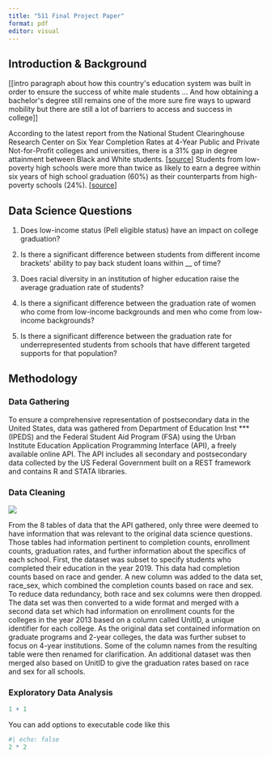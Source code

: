 ```yaml
---
title: "511 Final Project Paper"
format: pdf
editor: visual
---
```


## **Introduction & Background**

\[\[intro paragraph about how this country\'s education system was built in order to ensure the success of white male students ... And how obtaining a bachelor\'s degree still remains one of the more sure fire ways to upward mobility but there are still a lot of barriers to access and success in college\]\] 

According to the latest report from the National Student Clearinghouse Research Center on Six Year Completion Rates at 4-Year Public and Private Not-for-Profit colleges and universities, there is a 31% gap in degree attainment between Black and White students. \[[source](https://nscresearchcenter.org/wp-content/uploads/Completions_Report_2022.pdf)\] Students from low-poverty high schools were more than twice as likely to earn a degree within six years of high school graduation (60%) as their counterparts from high-poverty schools (24%). \[[source](https://nscresearchcenter.org/wp-content/uploads/2021_HSBenchmarksReport.pdf)\]

## Data Science Questions

1.  Does low-income status (Pell eligible status) have an impact on college graduation?

2.  Is there a significant difference between students from different income brackets\' ability to pay back student loans within \_\_ of time? 

3.  Does racial diversity in an institution of higher education raise the average graduation rate of students?

4.  Is there a significant difference between the graduation rate of women who come from low-income backgrounds and men who come from low-income backgrounds?

5.  Is there a significant difference between the graduation rate for underrepresented students from schools that have different targeted supports for that population?

## Methodology

### Data Gathering

To ensure a comprehensive representation of postsecondary data in the United States, data was gathered from Department of Education Inst \*\*\* (IPEDS) and the Federal Student Aid Program (FSA) using the Urban Institute Education Application Programming Interface (API), a freely available online API. The API includes all secondary and postsecondary data collected by the US Federal Government built on a REST framework and contains R and STATA libraries.

### Data Cleaning

![](https://lh4.googleusercontent.com/LVh5GNWlZucXFrkHOOHxN03_-G-M9Iza9wegojDDqxBiEfmIes8WOFiujPHsUthhVjQEW1LrGWauZ72qJ0gMRdqDZOsv7gJ1JysApmRBrzaUmj097GP5x-tH-TIsuOMdFBrwvd-Uj2prWEXTHTvjV6JB8iXHQ5qAp_hEPNQ04SMIBoUuI20H08f0fTEiDw)

From the 8 tables of data that the API gathered, only three were deemed to have information that was relevant to the original data science questions.  Those tables had information pertinent to completion counts, enrollment counts, graduation rates, and further information about the specifics of each school. First, the dataset was subset to specify students who completed their education in the year 2019. This data had completion counts based on race and gender. A new column was added to the data set, race_sex, which combined the completion counts based on race and sex. To reduce data redundancy, both race and sex columns were then dropped. The data set was then converted to a wide format and merged with a second data set which had information on enrollment counts for the colleges in the year 2013 based on a column called UnitID, a unique identifier for each college. As the original data set contained information on graduate programs and 2-year colleges, the data was further subset to focus on 4-year institutions. Some of the column names from the resulting table were then renamed for clarification. An additional dataset was then merged also based on UnitID to give the graduation rates based on race and sex for all schools.

### Exploratory Data Analysis

```r
1 + 1
```

You can add options to executable code like this

```r
#| echo: false
2 * 2
```
